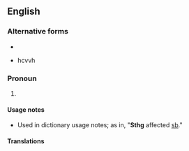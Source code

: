 ==English==

===Alternative forms===
* {{l|en|sth}}
* {{l|en|smth}}hcvvh

===Pronoun===
{{en-pronoun}}

# {{lb|en|uncommon}} {{abbreviation of|en|something}}

====Usage notes====
* Used in dictionary usage notes; as in, "'''Sthg''' affected [[sb]]."

====Translations====
{{trans-see|sth}}